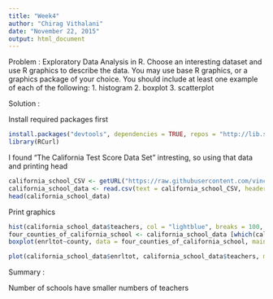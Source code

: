 ```yaml
---
title: "Week4"
author: "Chirag Vithalani"
date: "November 22, 2015"
output: html_document
---
```

Problem :
Exploratory Data Analysis in R. Choose an interesting dataset and use R graphics to describe the data. You may
use base R graphics, or a graphics package of your choice. You should include at least one example of each of the
following:
1. histogram
2. boxplot
3. scatterplot

Solution :

Install required packages first

```r
install.packages("devtools", dependencies = TRUE, repos = "http://lib.stat.cmu.edu/R/CRAN/")
library(RCurl)
```
I found "The California Test Score Data Set" intresting, so using that data and printing head
```r
california_school_CSV <- getURL("https://raw.githubusercontent.com/vincentarelbundock/Rdatasets/master/csv/Ecdat/Caschool.csv")
california_school_data <- read.csv(text = california_school_CSV, header = TRUE, stringsAsFactors = FALSE)
head(california_school_data)
```

Print graphics

```r
hist(california_school_data$teachers, col = "lightblue", breaks = 100, main = "Number of Teachers in California Schools")
four_counties_of_california_school <- california_school_data [which(california_school_data$county == "Kings" |california_school_data$county == "Los Angeles" |california_school_data$county == "Kern" |california_school_data$county == "San Diego" ),]
boxplot(enrltot~county, data = four_counties_of_california_school, main = "Total Enrollments in Four California Counties")

plot(california_school_data$enrltot, california_school_data$teachers, main = "Total Enrollment vs. Number of Teachers")
```

Summary :

Number of schools have smaller numbers of teachers


